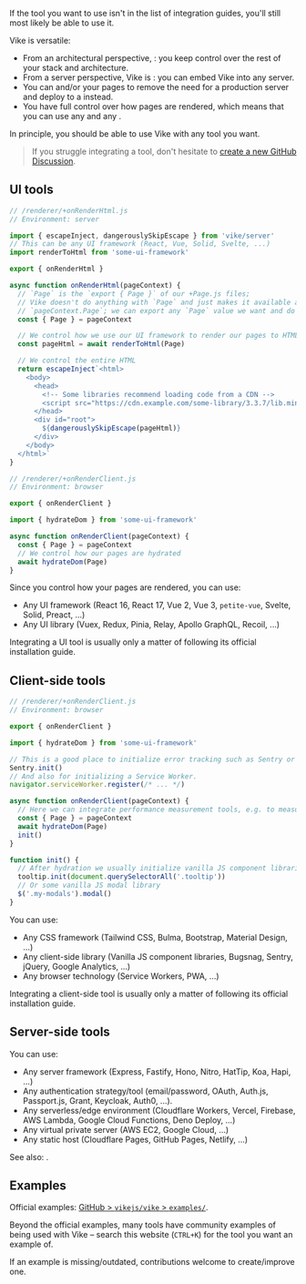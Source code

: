 
If the tool you want to use isn't in the list of integration guides, you'll still most likely be able to use it.

Vike is versatile:
 - From an architectural perspective, <Link text="Vike only takes care of the frontend" href="/architecture" />: you keep control over the rest of your stack and architecture.
 - From a server perspective, Vike is <Link text="just a middleware" href="#server-side-tools" />: you can embed Vike into any server.
 - You can <Link text="disable SSR (i.e. use SPA/MPA)" href="/render-modes" /> and/or <Link text="pre-render" href="/pre-rendering" /> your pages to remove the need for a production server and deploy to a <Link text="static host" href="/static-hosts" /> instead.
 - You have full control over how pages are rendered, which means that you can use any <Link text="UI tool" href="#ui-tool" /> and any <Link text="client-side tool" href="#client-side-tools" />.

In principle, you should be able to use Vike with any tool you want.

> If you struggle integrating a tool, don't hesitate to <a href={projectInfo.githubDiscussions}>create a new GitHub Discussion</a>.


## UI tools

```js
// /renderer/+onRenderHtml.js
// Environment: server

import { escapeInject, dangerouslySkipEscape } from 'vike/server'
// This can be any UI framework (React, Vue, Solid, Svelte, ...)
import renderToHtml from 'some-ui-framework'

export { onRenderHtml }

async function onRenderHtml(pageContext) {
  // `Page` is the `export { Page }` of our +Page.js files;
  // Vike doesn't do anything with `Page` and just makes it available as
  // `pageContext.Page`; we can export any `Page` value we want and do whatever we want with it.
  const { Page } = pageContext

  // We control how we use our UI framework to render our pages to HTML
  const pageHtml = await renderToHtml(Page)

  // We control the entire HTML
  return escapeInject`<html>
    <body>
      <head>
        <!-- Some libraries recommend loading code from a CDN -->
        <script src="https://cdn.example.com/some-library/3.3.7/lib.min.js"></script>
      </head>
      <div id="root">
        ${dangerouslySkipEscape(pageHtml)}
      </div>
    </body>
  </html>`
}
```

```js
// /renderer/+onRenderClient.js
// Environment: browser

export { onRenderClient }

import { hydrateDom } from 'some-ui-framework'

async function onRenderClient(pageContext) {
  const { Page } = pageContext
  // We control how our pages are hydrated
  await hydrateDom(Page)
}
```

Since you control how your pages are rendered, you can use:
- Any UI framework (React 16, React 17, Vue 2, Vue 3, `petite-vue`, Svelte, Solid, Preact, ...)
- Any UI library (Vuex, Redux, Pinia, Relay, Apollo GraphQL, Recoil, ...)

Integrating a UI tool is usually only a matter of following its official installation guide.


## Client-side tools

```js
// /renderer/+onRenderClient.js
// Environment: browser

export { onRenderClient }

import { hydrateDom } from 'some-ui-framework'

// This is a good place to initialize error tracking such as Sentry or Bugsnag.
Sentry.init()
// And also for initializing a Service Worker.
navigator.serviceWorker.register(/* ... */)

async function onRenderClient(pageContext) {
  // Here we can integrate performance measurement tools, e.g. to measure hydration performance
  const { Page } = pageContext
  await hydrateDom(Page)
  init()
}

function init() {
  // After hydration we usually initialize vanilla JS component libraries, for example tooltips
  tooltip.init(document.querySelectorAll('.tooltip'))
  // Or some vanilla JS modal library
  $('.my-modals').modal()
}
```

You can use:
 - Any CSS framework (Tailwind CSS, Bulma, Bootstrap, Material Design, ...)
 - Any client-side library (Vanilla JS component libraries, Bugsnag, Sentry, jQuery, Google Analytics, ...)
 - Any browser technology (Service Workers, PWA, ...)

Integrating a client-side tool is usually only a matter of following its official installation guide.


## Server-side tools

<JustAMiddleware />

You can use:
- Any server framework (Express, Fastify, Hono, Nitro, HatTip, Koa, Hapi, ...)
- Any authentication strategy/tool (email/password, OAuth, Auth.js, Passport.js, Grant, Keycloak, Auth0, ...).
- Any serverless/edge environment (Cloudflare Workers, Vercel, Firebase, AWS Lambda, Google Cloud Functions, Deno Deploy, ...)
- Any virtual private server (AWS EC2, Google Cloud, ...)
- Any static host (Cloudflare Pages, GitHub Pages, Netlify, ...)

See also: <Link href="/renderPage" />.


## Examples

Official examples: [GitHub > `vikejs/vike` > `examples/`](https://github.com/vikejs/vike/tree/main/examples).

Beyond the official examples, many tools have community examples of being used with Vike &ndash; search this website (`CTRL+K`) for the tool you want an example of.

If an example is missing/outdated, contributions welcome to create/improve one.
